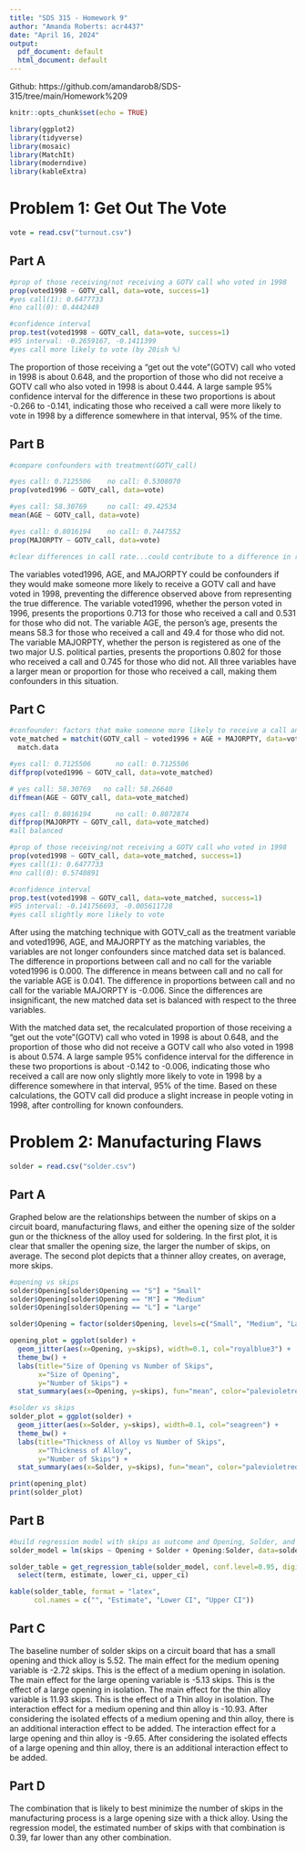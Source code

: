 ```yaml
---
title: "SDS 315 - Homework 9"
author: "Amanda Roberts: acr4437"
date: "April 16, 2024"
output:
  pdf_document: default
  html_document: default
---
```


Github: https://github.com/amandarob8/SDS-315/tree/main/Homework%209

```r
knitr::opts_chunk$set(echo = TRUE)
```

```r
library(ggplot2)
library(tidyverse)
library(mosaic)
library(MatchIt)
library(moderndive)
library(kableExtra)
```


# Problem 1: Get Out The Vote
```r
vote = read.csv("turnout.csv")
```

## Part A
```r
#prop of those receiving/not receiving a GOTV call who voted in 1998
prop(voted1998 ~ GOTV_call, data=vote, success=1)
#yes call(1): 0.6477733
#no call(0): 0.4442449

#confidence interval
prop.test(voted1998 ~ GOTV_call, data=vote, success=1)
#95 interval: -0.2659167, -0.1411399
#yes call more likely to vote (by 20ish %)
```

The proportion of those receiving a "get out the vote"(GOTV) call who voted in 1998 is about 0.648, and the proportion of those who did not receive a GOTV call who also voted in 1998 is about 0.444. A large sample 95% confidence interval for the difference in these two proportions is about -0.266 to -0.141, indicating those who received a call were more likely to vote in 1998 by a difference somewhere in that interval, 95% of the time.


## Part B
```r
#compare confounders with treatment(GOTV_call)

#yes call: 0.7125506    no call: 0.5308070
prop(voted1996 ~ GOTV_call, data=vote)

#yes call: 58.30769     no call: 49.42534
mean(AGE ~ GOTV_call, data=vote)

#yes call: 0.8016194    no call: 0.7447552
prop(MAJORPTY ~ GOTV_call, data=vote)

#clear differences in call rate...could contribute to a difference in response (voted1998)
```

The variables voted1996, AGE, and MAJORPTY could be confounders if they would make someone more likely to receive a GOTV call and have voted in 1998, preventing the difference observed above from representing the true difference. The variable voted1996, whether the person voted in 1996, presents the proportions 0.713 for those who received a call and 0.531 for those who did not. The variable AGE, the person's age, presents the means 58.3 for those who received a call and 49.4 for those who did not. The variable MAJORPTY, whether the person is registered as one of the two major U.S. political parties, presents the proportions 0.802 for those who received a call and 0.745 for those who did not. All three variables have a larger mean or proportion for those who received a call, making them confounders in this situation.


## Part C
```r
#confounder: factors that make someone more likely to receive a call and have voted in 1998
vote_matched = matchit(GOTV_call ~ voted1996 + AGE + MAJORPTY, data=vote, ratio=5) %>% 
  match.data

#yes call: 0.7125506      no call: 0.7125506
diffprop(voted1996 ~ GOTV_call, data=vote_matched)

# yes call: 58.30769   no call: 58.26640
diffmean(AGE ~ GOTV_call, data=vote_matched)

#yes call: 0.8016194      no call: 0.8072874
diffprop(MAJORPTY ~ GOTV_call, data=vote_matched)
#all balanced
```

```r
#prop of those receiving/not receiving a GOTV call who voted in 1998
prop(voted1998 ~ GOTV_call, data=vote_matched, success=1)
#yes call(1): 0.6477733
#no call(0): 0.5740891

#confidence interval
prop.test(voted1998 ~ GOTV_call, data=vote_matched, success=1)
#95 interval: -0.141756693, -0.005611728
#yes call slightly more likely to vote
```

After using the matching technique with GOTV_call as the treatment variable and voted1996, AGE, and MAJORPTY as the matching variables, the variables are not longer confounders since matched data set is balanced. The difference in proportions between call and no call for the variable voted1996 is 0.000. The difference in means between call and no call for the variable AGE is 0.041. The difference in proportions between call and no call for the variable MAJORPTY is -0.006. Since the differences are insignificant, the new matched data set is balanced with respect to the three variables.


With the matched data set, the recalculated proportion of those receiving a "get out the vote"(GOTV) call who voted in 1998 is about 0.648, and the proportion of those who did not receive a GOTV call who also voted in 1998 is about 0.574. A large sample 95% confidence interval for the difference in these two proportions is about -0.142 to -0.006, indicating those who received a call are now only slightly more likely to vote in 1998 by a difference somewhere in that interval, 95% of the time. Based on these calculations, the GOTV call did produce a slight increase in people voting in 1998, after controlling for known confounders.


\newpage
# Problem 2: Manufacturing Flaws
```r
solder = read.csv("solder.csv")
```

## Part A

Graphed below are the relationships between the number of skips on a circuit board, manufacturing flaws, and either the opening size of the solder gun or the thickness of the alloy used for soldering. In the first plot, it is clear that smaller the opening size, the larger the number of skips, on average. The second plot depicts that a thinner alloy creates, on average, more skips.

```{=tex}
\vspace{12pt}
```

```r
#opening vs skips
solder$Opening[solder$Opening == "S"] = "Small"
solder$Opening[solder$Opening == "M"] = "Medium"
solder$Opening[solder$Opening == "L"] = "Large"

solder$Opening = factor(solder$Opening, levels=c("Small", "Medium", "Large"))

opening_plot = ggplot(solder) +
  geom_jitter(aes(x=Opening, y=skips), width=0.1, col="royalblue3") +
  theme_bw() +
  labs(title="Size of Opening vs Number of Skips",
       x="Size of Opening",
       y="Number of Skips") +
  stat_summary(aes(x=Opening, y=skips), fun="mean", color="palevioletred1", size=0.8)
```

```r
#solder vs skips
solder_plot = ggplot(solder) +
  geom_jitter(aes(x=Solder, y=skips), width=0.1, col="seagreen") +
  theme_bw() +
  labs(title="Thickness of Alloy vs Number of Skips",
       x="Thickness of Alloy",
       y="Number of Skips") +
  stat_summary(aes(x=Solder, y=skips), fun="mean", color="palevioletred1", size=0.8)
```

```r
print(opening_plot)
print(solder_plot)
```

## Part B

```r
#build regression model with skips as outcome and Opening, Solder, and interaction as predictors
solder_model = lm(skips ~ Opening + Solder + Opening:Solder, data=solder) 

solder_table = get_regression_table(solder_model, conf.level=0.95, digits=2) %>%
  select(term, estimate, lower_ci, upper_ci)

kable(solder_table, format = "latex",
      col.names = c("", "Estimate", "Lower CI", "Upper CI"))
```

```{=tex}
\vspace{12pt}
```

## Part C

The baseline number of solder skips on a circuit board that has a small opening and thick alloy is 5.52. The main effect for the medium opening variable is -2.72 skips. This is the effect of a medium opening in isolation. The main effect for the large opening variable is -5.13 skips. This is the effect of a large opening in isolation. The main effect for the thin alloy variable is 11.93 skips. This is the effect of a Thin alloy in isolation. The interaction effect for a medium opening and thin alloy is -10.93. After considering the isolated effects of a medium opening and thin alloy, there is an additional interaction effect to be added.
The interaction effect for a large opening and thin alloy is -9.65. After considering the isolated effects of a large opening and thin alloy, there is an additional interaction effect to be added.


## Part D

The combination that is likely to best minimize the number of skips in the manufacturing process is a large opening size with a thick alloy. Using the regression model, the estimated number of skips with that combination is 0.39, far lower than any other combination.




